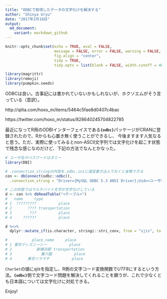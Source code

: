 ```yaml
---
title: "ODBCで取得したデータの文字化けを解決する" 
author: "Shinya Uryu"
date: "2017年2月18日"
output: 
  md_document:
    variant: markdown_github
---
```


```r
knitr::opts_chunk$set(echo = TRUE, eval = FALSE, 
                      message = FALSE, error = FALSE, warning = FALSE,
                      fig.align = "center",
                      tidy = TRUE,
                      tidy.opts = list(blank = FALSE, width.cutoff = 40))
```

```r
library(magrittr)
library(remoji)
library(pumpkin.seeds)
```

ODBCは良い。古事記には書かれていないかもしれないが、ホクソエムがそう言っている（意訳）。

http://qiita.com/hoxo_m/items/5464c5fae8d0407c4bac

https://twitter.com/hoxo_m/status/828640245704822785

最近になってR用のODBIインターフェイスである**`{odbc}`**パッケージがCRANに登録されたので、Rからも心置き無く使うことができるし、
今後ますます人気なると思う。ただ、実際に使ってみるとnon-ASCII文字列では文字化けを起こす状態で残念な感じなのだけど、下記の方法でなんとかなった。

```r
# ユーザ名やパスワードはダミー
library(DBI)

# .connection_stringの内容を.odbc.iniに適宜書き込んでおくと省略できる
con <- dbConnect(odbc::odbc(),
  .connection_string = "Driver={MySQL ODBC 5.3 ANSI Driver};Uid=<ユーザ名>;Pwd=<パスワード>;Server=localhost;Port=3306;Database=<データベース>;CharSet=sjis;")

# この状態ではマルチバイト文字が文字化けしている
d <- con %>% dbReadTable("<テーブル>")
#   name     type
# 1  ?????????          place
# 2       ???? transportation
# 3        ???          place
# 4     ??????          place

d %<>% 
  dplyr::mutate_if(is.character, stringi::stri_conv, from = "sjis", to = "UTF-8")

#           place_name     place
# 1 東京ディズニーシー          place
# 2           新横浜駅 transportation
# 3             兼六園          place
# 4       東京ソラマチ          place
```

`CharSet`の値に*sjis*を指定し、R側の文字コード変換関数で*UTF8*にするという方法。**`{odbc}`**側で文字コード問題を解決してくれることを願うが、これで少なくとも日本語については文字化けに対処できる。

Enjoy!
